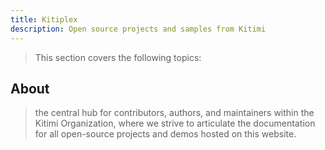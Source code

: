 ```yaml
---
title: Kitiplex
description: Open source projects and samples from Kitimi
---
```




> This section covers the following topics:




<DocCardList />


## About

> the central hub for contributors, authors, and maintainers within the Kitimi Organization, where we strive to articulate the documentation for all open-source projects and demos hosted on this website.

<KitiplexLogo className="logoBadge" />